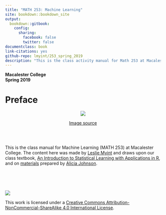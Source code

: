 ```yaml
--- 
title: "MATH 253: Machine Learning"
site: bookdown::bookdown_site
output:
  bookdown::gitbook:
    config:
      sharing:
        facebook: false
        twitter: false
documentclass: book
link-citations: yes
github-repo: lmyint/253_spring_2019
description: "This is the class activity manual for Math 253 at Macalester College."
---
```


**Macalester College**    
**Spring 2019**

# Preface {-}

<center>
![](images/ml_robot.jpg)

[Image source](https://cdn.redshift.autodesk.com/2016/05/Machine-Learning-hero.jpg)
</center>

<br>
<br>

This is the class manual for Machine Learning (MATH 253) at Macalester College. The content here was made by [Leslie Myint](https://lmyint.github.io) and draws upon our class textbook, [An Introduction to Statistical Learning with Applications in R](http://www-bcf.usc.edu/~gareth/ISL/), and on [materials](https://ajohns24.github.io/253_Fall_18/index.html) prepared by [Alicia Johnson](http://aliciajohnson78.weebly.com/).

<br>
<br>
<br>

![](images/cc_license_button.png)

This work is licensed under a [Creative Commons Attribution-NonCommercial-ShareAlike 4.0 International License](https://creativecommons.org/licenses/by-nc-sa/4.0/).

